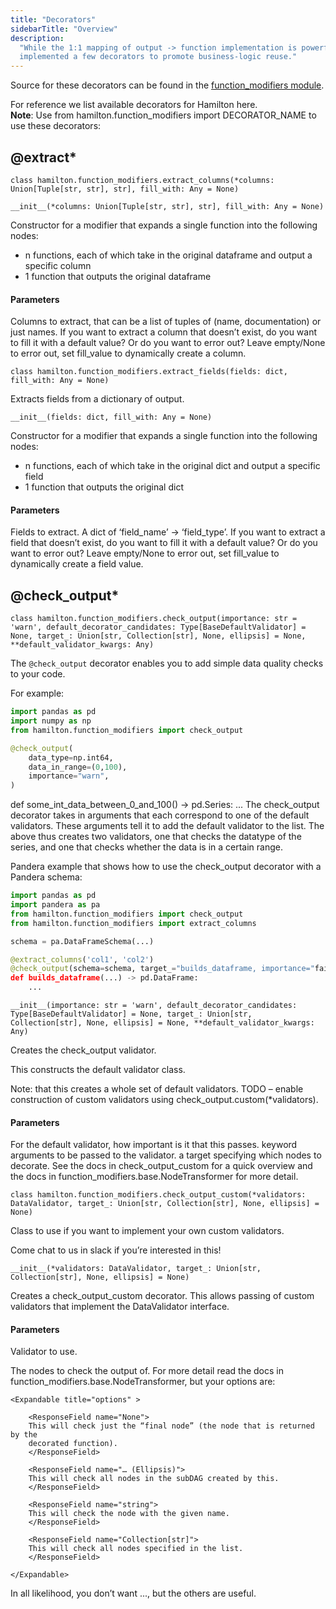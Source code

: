 ```yaml
---
title: "Decorators"
sidebarTitle: "Overview"
description:
  "While the 1:1 mapping of output -> function implementation is powerful, we’ve
  implemented a few decorators to promote business-logic reuse."
---
```


Source for these decorators can be found in the
[function_modifiers module](https://github.com/dagworks-inc/hamilton/tree/main/hamilton/function_modifiers).

For reference we list available decorators for Hamilton here. <br /> **Note**:
Use from hamilton.function_modifiers import DECORATOR_NAME to use these
decorators:

## @extract\*

```
class hamilton.function_modifiers.extract_columns(*columns: Union[Tuple[str, str], str], fill_with: Any = None)
```

```
__init__(*columns: Union[Tuple[str, str], str], fill_with: Any = None)
```

Constructor for a modifier that expands a single function into the following
nodes:

- n functions, each of which take in the original dataframe and output a
  specific column
- 1 function that outputs the original dataframe

#### Parameters

<ParamField body="columns">
  Columns to extract, that can be a list of tuples of (name, documentation) or
  just names.
</ParamField>

<ParamField body="fill_with">
  If you want to extract a column that doesn’t exist, do you want to fill it
  with a default value? Or do you want to error out? Leave empty/None to error
  out, set fill_value to dynamically create a column.
</ParamField>

```
class hamilton.function_modifiers.extract_fields(fields: dict, fill_with: Any = None)
```

Extracts fields from a dictionary of output.

```
__init__(fields: dict, fill_with: Any = None)
```

Constructor for a modifier that expands a single function into the following
nodes:

- n functions, each of which take in the original dict and output a specific
  field
- 1 function that outputs the original dict

#### Parameters

<ParamField body="fields">
  Fields to extract. A dict of ‘field_name’ -> ‘field_type’.
</ParamField>

<ParamField body="fill_with">
  If you want to extract a field that doesn’t exist, do you want to fill it with
  a default value? Or do you want to error out? Leave empty/None to error out,
  set fill_value to dynamically create a field value.
</ParamField>

## @check_output\*

```
class hamilton.function_modifiers.check_output(importance: str = 'warn', default_decorator_candidates: Type[BaseDefaultValidator] = None, target_: Union[str, Collection[str], None, ellipsis] = None, **default_validator_kwargs: Any)
```

The `@check_output` decorator enables you to add simple data quality checks to
your code.

For example:

```py
import pandas as pd
import numpy as np
from hamilton.function_modifiers import check_output

@check_output(
    data_type=np.int64,
    data_in_range=(0,100),
    importance="warn",
)
```

def some_int_data_between_0_and_100() -> pd.Series: ... The check_output
decorator takes in arguments that each correspond to one of the default
validators. These arguments tell it to add the default validator to the list.
The above thus creates two validators, one that checks the datatype of the
series, and one that checks whether the data is in a certain range.

Pandera example that shows how to use the check_output decorator with a Pandera
schema:

```py
import pandas as pd
import pandera as pa
from hamilton.function_modifiers import check_output
from hamilton.function_modifiers import extract_columns

schema = pa.DataFrameSchema(...)

@extract_columns('col1', 'col2')
@check_output(schema=schema, target_="builds_dataframe, importance="fail")
def builds_dataframe(...) -> pd.DataFrame:
    ...
```

```
__init__(importance: str = 'warn', default_decorator_candidates: Type[BaseDefaultValidator] = None, target_: Union[str, Collection[str], None, ellipsis] = None, **default_validator_kwargs: Any)
```

Creates the check_output validator.

This constructs the default validator class.

Note: that this creates a whole set of default validators. TODO – enable
construction of custom validators using check_output.custom(\*validators).

#### Parameters

<ParamField body="importance">
  For the default validator, how important is it that this passes.
</ParamField>

<ParamField body="default_validator_kwargs">
  keyword arguments to be passed to the validator.
</ParamField>

<ParamField body="target_">
  a target specifying which nodes to decorate. See the docs in
  check_output_custom for a quick overview and the docs in
  function_modifiers.base.NodeTransformer for more detail.
</ParamField>

```
class hamilton.function_modifiers.check_output_custom(*validators: DataValidator, target_: Union[str, Collection[str], None, ellipsis] = None)
```

Class to use if you want to implement your own custom validators.

Come chat to us in slack if you’re interested in this!

```
__init__(*validators: DataValidator, target_: Union[str, Collection[str], None, ellipsis] = None)
```

Creates a check_output_custom decorator. This allows passing of custom
validators that implement the DataValidator interface.

#### Parameters

<ParamField body="validators">Validator to use.</ParamField>

<ParamField body="target_">
The nodes to check the output of. For more detail read the docs in function_modifiers.base.NodeTransformer, but your options are:

    <Expandable title="options" >

        <ResponseField name="None">
        This will check just the “final node” (the node that is returned by the
        decorated function).
        </ResponseField>

        <ResponseField name="… (Ellipsis)">
        This will check all nodes in the subDAG created by this.
        </ResponseField>

        <ResponseField name="string">
        This will check the node with the given name.
        </ResponseField>

        <ResponseField name="Collection[str]">
        This will check all nodes specified in the list.
        </ResponseField>

    </Expandable>

In all likelihood, you don’t want ..., but the others are useful.

</ParamField>
